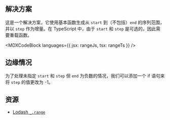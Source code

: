 

## 解决方案

这是一个解决方案，它使用基本函数生成从 `start` 到（不包括）`end` 的序列范围，并以 `step` 作为增量。在 TypeScript 中，由于 `start` 和 `step` 是可选的，因此需要重载函数。

<MDXCodeBlock languages={{ jsx: rangeJs, tsx: rangeTs }} />

## 边缘情况

为了处理未指定 `start` 和 `step` 但 `end` 为负数的情况，我们可以添加一个 if 语句来将 `step` 的值更改为 -1。

## 资源

* [Lodash `_.range`](https://lodash.com/docs/#range)
